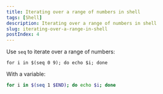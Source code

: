 ```yaml
---
title: Iterating over a range of numbers in shell
tags: [Shell]
description: Iterating over a range of numbers in shell
slug: iterating-over-a-range-in-shell
postIndex: 4
---
```


Use `seq` to iterate over a range of numbers:

```shell
for i in $(seq 0 9); do echo $i; done
```

With a variable:

```sh
for i in $(seq 1 $END); do echo $i; done
```
